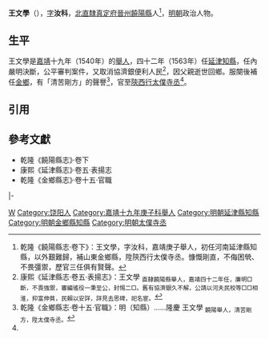 '''王文學'''（{{bd|16世紀||16世紀}}），[[表字|字]]'''汝科'''，[[北直隸|北直隸]][[真定府|真定府]][[晉州_(元朝)|晉州]][[饒陽縣|饒陽縣]]人<ref name=djs>乾隆《饒陽縣志·卷下》：王文學，字汝科，嘉靖庚子舉人，初任河南延津縣知縣，以外艱難歸，補山東金鄉縣，陞陝西行太僕寺丞。慷慨剛直，不侮困煢、不畏彊禦，歷官三任俱有賢聲。</ref>，[[明朝|明朝]]政治人物。

==生平==
王文學是[[嘉靖|嘉靖]]十九年（1540年）的[[舉人|舉人]]，四十二年（1563年）任[[延津縣|延津]][[知縣|知縣]]，任內嚴明決斷，公平審判案件，又取消協濟銀便利人民<ref>康熙《延津縣志·卷五·表揚志》：王文學 <sub>直隸饒陽縣舉人，嘉靖四十二年任，廉明□斷，不畏強禦，審編徭役一秉至公，封惕二□。舊有協濟銀久不解，公請以河夫民校等□□相淮，抑富伸貧，民賴以安詳，詳見去思碑，祀名宦。</sub></ref>，因父親逝世回鄉。服闋後補任[[金鄉縣|金鄉]]，有「清苦剛方」的聲譽<ref>乾隆《金鄉縣志·卷十五·官職》：明（知縣）……隆慶 王文學 <sub>饒陽舉人，清苦剛方，陞太僕寺丞。</sub></ref>，官至[[陝西等處行太僕寺|陝西行太僕寺]][[太僕寺丞|丞]]<ref name=djs/>。

==引用==
{{reflist}}

==參考文獻==
*乾隆《饒陽縣志》·卷下
*康熙《延津縣志》·卷五·表揚志
*乾隆《金鄉縣志》·卷十五·官職

{{start box}}
{{s-off}}
{{s-before|[[任惟賢|任惟賢]]}}
{{s-title|明朝延津縣知縣|1563年－1565年}}
{{s-after|[[陳彝_(嘉靖舉人)|陳彝]]}}
|-
{{s-before|[[石漢|石漢]]}}
{{s-title|明朝金鄉縣知縣|隆慶年間}}
{{s-after|[[崔元吉|崔元吉]]}}
{{end box}}

[[Category:王姓|W]]
[[Category:饶阳人|Category:饶阳人]]
[[Category:嘉靖十九年庚子科舉人|Category:嘉靖十九年庚子科舉人]]
[[Category:明朝延津縣知縣|Category:明朝延津縣知縣]]
[[Category:明朝金鄉縣知縣|Category:明朝金鄉縣知縣]]
[[Category:明朝太僕寺丞|Category:明朝太僕寺丞]]